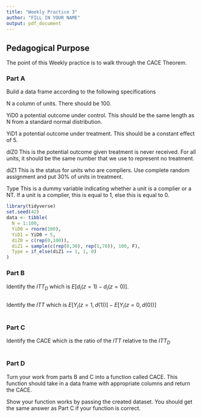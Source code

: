 ```yaml
---
title: "Weekly Practice 3"
author: "FILL IN YOUR NAME"
output: pdf_document 
---
```


## Pedagogical Purpose 

The point of this Weekly practice is to walk through the CACE Theorem. 

### Part A 

Build a data frame according to the following specifications 

N <number> a column of units. There should be 100. 

YiD0 <number> a potential outcome under control. This should be the same length as N from a standard normal distribution. 

YiD1 <number> a potential outcome under treatment. This should be a constant effect of 5. 

diZ0 <number> This is the potential outcome given treatment is never received. For all units, it should be the same number that we use to represent no treatment. 

diZ1 <number> This is the status for units who are compliers. Use complete random assignment and put 30% of units in treatment. 

Type <number> This is a dummy variable indicating whether a unit is a complier or a NT. If a unit is a complier, this is equal to 1, else this is equal to 0. 

```r
library(tidyverse)
set.seed(42)
data <- tibble(
  N = 1:100,
  YiD0 = rnorm(100),
  YiD1 = YiD0 + 5,
  diZ0 = c(rep(0,100)),
  diZ1 = sample(c(rep(0,30), rep(1,70)), 100, F),
  Type = if_else(diZ1 == 1, 1, 0)
)
```


### Part B 

Identify the $ITT_D$ which is $E[d_i(z=1) - d_i(z=0)]$. 

```r


```


Identify the $ITT$ which is $E[Y_i(z=1, d(1))] - E[Y_i(z=0, d(0))]$


```r


```

### Part C 

Identify the CACE which is the ratio of the $ITT$ relative to the $ITT_D$

```r


```

### Part D 

Turn your work from parts B and C into a function called CACE. This function should take in a data frame with appropriate columns and return the CACE. 

Show your function works by passing the created dataset. You should get the same answer as Part C if your function is correct. 